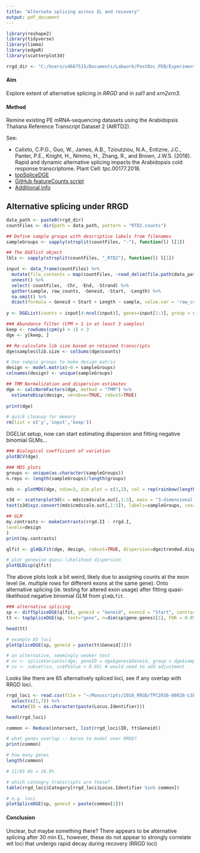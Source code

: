 ---
title: "Alternate splicing across EL and recovery"
output: pdf_document
---

```{r setup, include=FALSE, echo=FALSE}
library(reshape2)
library(tidyverse)
library(limma)
library(edgeR) 
library(scatterplot3d)

rrgd_dir <- "C:/Users/u4667515/Documents/Labwork/PostDoc_PEB/Experiments/2018/Alternative splicing exploration/RRGD_AS"
```

#### Aim
Explore extent of alternative splicing in _RRGD_ and in *sal1* and *xrn2xrn3*.

#### Method
Remine existing PE mRNA-sequencing datasets using the Arabidopsis Thaliana Reference Transcript Dataset 2 (AtRTD2). 

See: 

- Calixto, C.P.G., Guo, W., James, A.B., Tzioutziou, N.A., Entizne, J.C., Panter, P.E., Knight, H., Nimmo, H., Zhang, R., and Brown, J.W.S. (2018). Rapid and dynamic alternative splicing impacts the Arabidopsis cold response transcriptome. Plant Cell: tpc.00177.2018.
- [topSpliceDGE](https://www.bioconductor.org/packages/devel/bioc/vignettes/edgeR/inst/doc/edgeRUsersGuide.pdf)
- [GitHub featureCounts script](https://github.com/dtrain16/NGS-scripts/blob/master/RNA/RNAseq_featureCounts_AS.sh)
- [Additional info](https://www.biostars.org/p/321379/)

## Alternative splicing under RRGD

```{r RRGD DGEList}
data_path <- paste0(rrgd_dir)
countFiles <- dir(path = data_path, pattern = "RTD2.counts")

## Define sample groups with descriptive labels from filenames
sampleGroups <- sapply(strsplit(countFiles, "-"), function(l) l[1])

## The DGElist object
lbls <- sapply(strsplit(countFiles, "_RTD2"), function(l) l[1])

input <- data_frame(countFiles) %>%
  mutate(file_contents = map(countFiles, ~read_delim(file.path(data_path, .),  delim = '\t', skip=1))) %>%
  unnest() %>%
  select(-countFiles, -Chr, -End, -Strand) %>%
  gather(sample, raw_counts, -Geneid, -Start, -Length) %>%
  na.omit() %>%
  dcast(formula = Geneid + Start + Length ~ sample, value.var = 'raw_counts', fun.aggregate = mean)
  
y <- DGEList(counts = input[4:ncol(input)], genes=input[1:3], group = sampleGroups, samples = lbls)

### Abundance filter (CPM > 1 in at least 3 samples)
keep <- rowSums(cpm(y) > 1) > 3
dge <- y[keep, ]

## Re-calculate lib size based on retained transcripts
dge$samples$lib.size <- colSums(dge$counts)

# Use sample groups to make design matrix
design <- model.matrix(~0 + sampleGroups)
colnames(design) <- unique(sampleGroups)

## TMM Normalization and dispersion estimates
dge <- calcNormFactors(dge, method = "TMM") %>%
  estimateDisp(design, verobse=TRUE, robust=TRUE)
  
print(dge)

# quick cleanup for memory
rm(list = c('y','input','keep'))
```

DGEList setup, now can start estimating dispersion and fitting negative binomial GLMs...

```{r}
### Biological coefficient of variation
plotBCV(dge)

### MDS plots
groups <- unique(as.character(sampleGroups))
n.reps <- length(sampleGroups)/length(groups)

mds <- plotMDS(dge, ndim=3, dim.plot = c(1,2), col = rep(rainbow(length(groups)), each = n.reps))

s3d <- scatterplot3d(x = mds$cmdscale.out[,1:3], main = "3-dimensional MDS", xlab = "dim 1", ylab = "dim 2", zlab = "dim 3", color = rep(rainbow(length(groups)), each = n.reps), type='h', pch=19, lwd=1.5)
text(s3d$xyz.convert(mds$cmdscale.out[,1:3]), labels=sampleGroups, cex=.75, pos=4)

## GLM
my.contrasts <- makeContrasts(rrgd.II - rrgd.I,
levels=design
)
print(my.contrasts)

qlfit <- glmQLFit(dge, design, robust=TRUE, dispersion=dge$trended.dispersion)

# plot genewise quasi-likelihood dispersion
plotQLDisp(qlfit)
```

The above plots look a bit weird, likely due to assigning counts at the exon level (ie. multiple rows for different exons at the same gene). Onto alternative splicing (ie. testing for altered exon usage) after fitting quasi-likelihood negative binomial GLM from `glmQLfit`.

```{r}
### alternative splicing
sp <- diffSpliceDGE(qlfit, geneid = "Geneid", exonid = "Start", contrast = my.contrasts[,"rrgd.II - rrgd.I"])
tt <- topSpliceDGE(sp, test="gene", n=dim(sp$gene.genes)[1], FDR = 0.05)

head(tt)

# example AS loci
plotSpliceDGE(sp, geneid = paste(tt$Geneid[1]))

# an alternative, seemingly weaker test
# sv <- spliceVariants(dge, geneID = dge$genes$Geneid, group = dge$samples$group, estimate.genewise.disp = T)$table
# sv <- subset(sv, sv$PValue < 0.05) # would need to add adjustment
```

Looks like there are 65 alternatively spliced loci, see if any overlap with RRGD loci.

```{r}
rrgd_loci <- read.csv(file = "~/Manuscripts/2016_RRGD/TPC2016-00828-LSBR2_Supplemental_Data_Sets_5.csv", skip = 6) %>%
  select(c(1,7)) %>%
  mutate(ID = as.character(paste(Locus.Identifier)))

head(rrgd_loci)

common <- Reduce(intersect, list(rrgd_loci$ID, tt$Geneid))

# what genes overlap -- Aaron to model over RRGD?
print(common)

# how many genes
length(common)

# 11/65 AS = 16.9%

# which cateogry transcripts are these?
table(rrgd_loci$Category[rrgd_loci$Locus.Identifier %in% common])

# e.g. loci
plotSpliceDGE(sp, geneid = paste(common[2]))
```

#### Conclusion
Unclear, but maybe something there? There appears to be alternative splicing after 30 min EL, however, these do not appear to strongly correlate wit loci that undergo rapid decay during recovery (RRGD loci)
